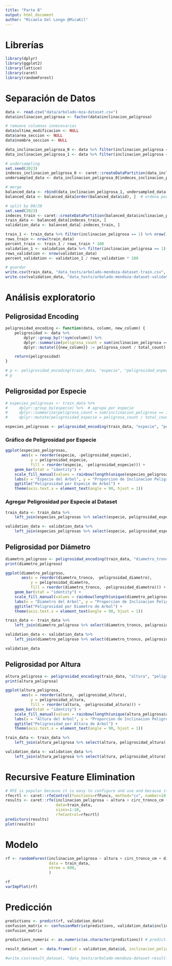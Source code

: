 ```yaml
---
title: "Parte B"
output: html_document
author: "Micaela Del Longo @MicaKil"
---
```


# Librerías

```r
library(dplyr)
library(ggplot2)
library(lattice)
library(caret)
library(randomForest)
```

# Separación de Datos

```r
data <- read.csv("data/arbolado-mza-dataset.csv")
data$inclinacion_peligrosa <- factor(data$inclinacion_peligrosa)

# remueve columnas innecesarias
data$ultima_modificacion <- NULL
data$area_seccion <- NULL
data$nombre_seccion <- NULL

data_inclinacion_peligrosa_0 <- data %>% filter(inclinacion_peligrosa == 0)
data_inclinacion_peligrosa_1 <- data %>% filter(inclinacion_peligrosa == 1)

# undersampling
set.seed(2023)
indeces_inclinacion_peligrosa_0 <- caret::createDataPartition(data_inclinacion_peligrosa_0$inclinacion_peligrosa, p = 0.125, list = FALSE)
undersampled_data <- data_inclinacion_peligrosa_0[indeces_inclinacion_peligrosa_0, ]

# merge
balanced_data <- rbind(data_inclinacion_peligrosa_1, undersampled_data)  # bind rows
balanced_data <- balanced_data[order(balanced_data$id), ]  # ordena por id

# split by 80/20
set.seed(2023)
indeces_train <- caret::createDataPartition(balanced_data$inclinacion_peligrosa, p = 0.8, list = FALSE)
train_data <- balanced_data[indeces_train, ]
validation_data <- balanced_data[-indeces_train, ]

train_1 <- train_data %>% filter(inclinacion_peligrosa == 1) %>% nrow()
rows_train <- nrow(train_data)
percent_train <- train_1 / rows_train * 100
validation_1 <- validation_data %>% filter(inclinacion_peligrosa == 1) %>% nrow()
rows_validation <- nrow(validation_data)
percent_validation <- validation_1 / rows_validation * 100

# guardar
write.csv(train_data, "data_tests/arbolado-mendoza-dataset-train.csv", row.names = FALSE)
write.csv(validation_data, "data_tests/arbolado-mendoza-dataset-validation.csv", row.names = FALSE)
```

# Análisis exploratorio

## Peligrosidad Encoding

```r
peligrosidad_encoding <- function(data, column, new_column) {
    peligrosidad <- data %>%
        dplyr::group_by(!!sym(column)) %>%
        dplyr::summarize(peligrosa_count = sum(inclinacion_peligrosa == 1), total_count = n()) %>%
        dplyr::mutate({{new_column}} := peligrosa_count / total_count)

    return(peligrosidad)
}

# p <- peligrosidad_encoding(train_data, "especie", "peligrosidad_especie")
# p
```

## Peligrosidad por Especie

```r
# especies_peligrosas <- train_data %>%
#     dplyr::group_by(especie) %>%  # agrupa por especie
#     dplyr::summarize(peligrosa_count = sum(inclinacion_peligrosa == 1), total_count = n()) %>%
#     dplyr::mutate(peligrosidad_especie = peligrosa_count / total_count)

especies_peligrosas <- peligrosidad_encoding(train_data, "especie", "peligrosidad_especie")
```

### Gráfico de Peligrosidad por Especie

```r
ggplot(especies_peligrosas,
       aes(x = reorder(especie, -peligrosidad_especie),
           y = peligrosidad_especie,
           fill = reorder(especie, -peligrosidad_especie))) +
    geom_bar(stat = "identity") +
    scale_fill_manual(values = rainbow(length(unique(especies_peligrosas$especie)))) +
    labs(x = "Especie del Arbol", y = "Proporcion de Inclinacion Peligrosa") +
    ggtitle("Peligrosidad por Especie de Arbol") +
    theme(axis.text.x = element_text(angle = 90, hjust = 1))
```

### Agregar Peligrosidad por Especie al Dataset

```r
train_data <- train_data %>%
    left_join(especies_peligrosas %>% select(especie, peligrosidad_especie), by = "especie")

validation_data <- validation_data %>%
    left_join(especies_peligrosas %>% select(especie, peligrosidad_especie), by = "especie")
```

## Peligrosidad por Diámetro

```r
diametro_peligroso <- peligrosidad_encoding(train_data, "diametro_tronco", "peligrosidad_diametro")
print(diametro_peligroso)
```

```r
ggplot(diametro_peligroso,
       aes(x = reorder(diametro_tronco, -peligrosidad_diametro),
           y = peligrosidad_diametro,
           fill = reorder(diametro_tronco, -peligrosidad_diametro))) +
    geom_bar(stat = "identity") +
    scale_fill_manual(values = rainbow(length(unique(diametro_peligroso$diametro_tronco)))) +
    labs(x = "Diametro del Arbol", y = "Proporcion de Inclinacion Peligrosa") +
    ggtitle("Peligrosidad por Diametro de Arbol") +
    theme(axis.text.x = element_text(angle = 90, hjust = 1))
```

```r
train_data <- train_data %>%
    left_join(diametro_peligroso %>% select(diametro_tronco, peligrosidad_diametro), by = "diametro_tronco")

validation_data <- validation_data %>%
    left_join(diametro_peligroso %>% select(diametro_tronco, peligrosidad_diametro), by = "diametro_tronco")

validation_data
```

## Peligrosidad por Altura

```r
altura_peligrosa <- peligrosidad_encoding(train_data, "altura", "peligrosidad_altura")
print(altura_peligrosa)
```

```r
ggplot(altura_peligrosa,
       aes(x = reorder(altura, -peligrosidad_altura),
           y = peligrosidad_altura,
           fill = reorder(altura, -peligrosidad_altura))) +
    geom_bar(stat = "identity") +
    scale_fill_manual(values = rainbow(length(unique(altura_peligrosa$altura)))) +
    labs(x = "Altura del Arbol", y = "Proporcion de Inclinacion Peligrosa") +
    ggtitle("Peligrosidad por Altura de Arbol") +
    theme(axis.text.x = element_text(angle = 90, hjust = 1))
```

```r
train_data <- train_data %>%
	left_join(altura_peligrosa %>% select(altura, peligrosidad_altura), by = "altura")

validation_data <- validation_data %>%
	left_join(altura_peligrosa %>% select(altura, peligrosidad_altura), by = "altura")
```

# Recursive Feature Elimination

```r
# RFE is popular because it is easy to configure and use and because it is effective at selecting those features (columns) in a training dataset that are more or most relevant in predicting the target variable.
rfecrtl <- caret::rfeControl(functions=rfFuncs, method="cv", number=10, verbose=TRUE, allowParallel=TRUE)
results <- caret::rfe(inclinacion_peligrosa ~ altura + circ_tronco_cm + diametro_tronco + lat + long + seccion + especie + peligrosidad_especie + peligrosidad_diametro,
                      data=train_data,
                      sizes=1:10,
                      rfeControl=rfecrtl)
predictors(results)
plot(results)
```

# Modelo

```r
rf <- randomForest(inclinacion_peligrosa ~ altura + circ_tronco_cm + diametro_tronco + lat + long + seccion + especie + peligrosidad_especie + peligrosidad_diametro + peligrosidad_altura,
                   data = train_data,
                   ntree = 600,
                   )
```

```r
rf
varImpPlot(rf)
```

# Predicción

```r
predictions <- predict(rf, validation_data)
confusion_matrix <- confusionMatrix(predictions, validation_data$inclinacion_peligrosa)
confusion_matrix
```

```r
predictions_numeric <- as.numeric(as.character(predictions)) # predictions es un factor, hay que pasarlo a numeric

result_dataset <- data.frame(id = validation_data$id, inclinacion_peligrosa = predictions_numeric)
```

```r
#write.csv(result_dataset, "data_tests/arbolado-mendoza-dataset-result.csv", row.names = FALSE)
```
